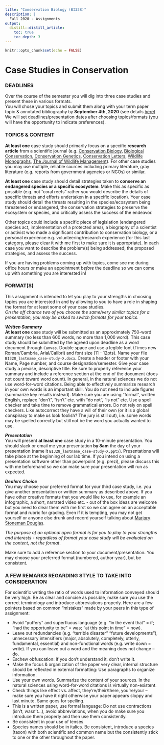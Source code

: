 ```yaml
---
title: "Conservation Biology (BI328)"
description: | 
  Fall 2020 - Assignments
output:
  distill::distill_article:
    toc: true
    toc_depth: 3
---
```


```r

knitr::opts_chunk$set(echo = FALSE)

```

# Case Studies in Conservation

### DEADLINES

Over the course of the semester you will dig into three case studies and present these in various formats.  
You will chose your topics and submit them along with your term paper topic & annotated bibliography by **September 4th, 2020** (see details [here](https://bi328.netlify.app/termpaper.html)). We will set deadlines/presentation dates after choosing topics/formats (you will have the opportunity to indicate preferences).


### TOPICS & CONTENT 

**At least one** case study should primarily focus on a specific **research article** from a scientific journal (e.g. [Conservation Biology](https://conbio.onlinelibrary.wiley.com/journal/15231739), [Biological Conservation](https://www.journals.elsevier.com/biological-conservation), [Conservation Genetics](https://www.springer.com/journal/10592), [Conservation Letters](https://conbio.onlinelibrary.wiley.com/journal/1755263x), [Wildlife Monographs](https://wildlife.onlinelibrary.wiley.com/journal/19385455), [The Journal of Wildlife Management](https://wildlife.onlinelibrary.wiley.com/journal/19372817)). For other case studies you may use multiple, reliable sources including primary literature, gray literature (e.g. reports from government agencies or NGOs) or similar.

**At least one** case study should detail strategies taken to **conserve an endangered species or a specific ecosystem**. Make this as specific as possible (e.g. not "coral reefs" rather you would describe the details of specific threats and efforts undertaken in a specific location). Your case study should detail the threats resulting in the species/ecosystem being threatened or endangered, the conservation strategies to preserve the ecosystem or species, and critically assess the success of the endeavor.

Other topics could include a specific piece of legislation (endangered species act, implementation of a protected area), a biography of a scientist or activist who made a significant contribution to conservation biology, or a personal experience e.g. volunteering/research experience (for this last category, please clear it with me first to make sure it is appropriate). In each case you want to describe the problem(s) being addressed, the proposed strategies, and assess the success.

If you are having problems coming up with topics, come see me during office hours or make an appointment *before* the deadline so we can come up with something you are interested in!


### FORMAT(S)

This assignment is intended to let you play to your strengths in choosing topics you are interested in and by allowing to you to have a role in shaping the format for at least some of your case studies.  
*On the off chance two of you choose the same/very similar topics for a presentation, you may be asked to switch formats for your topics*.

***Written Summary***  
**At least one** case study will be submitted as an approximately 750-word summary (no less than 600 words, no more than 1,000 word). This case study should be submitted by the agreed upon deadline as a word document through `Canvas`. Double space and use a legible font (Times new Roman/Cambria, Arial/Calibri) and font size (11 - 12pts). Name your file `BI328_lastname_case-study-X.docx`. Create a header or footer with your Name, Page number, and course designation/semester. Give your case study a precise, descriptive title. Be sure to properly reference your summary and include a reference section at the end of the document (does not count toward word count). In general, in the natural sciences we do not use word-for-word citations. Being able to effectively summarize research in your own words is an important skill. You do not need to include figures (summarize key results instead). Make sure you are using “formal”, written English, replace “don’t”, “isn’t” etc. with “do not”, “is not” etc. Use a spell checker and take time to remove grammatical errors. Do not rely on spell checkers. Like autocorrect they have a will of their own (or it is a global conspiracy to make us look foolish? The jury is still out), i.e. some words may be spelled correctly but still not be the word you actually wanted to use. 


***Presentation***  
You will present **at least one** case study in a 10-minute presentation. You should slack or email me your presentation **by 8am** the day of your presentation (name it `BI328_lastname_case-study-X.pptx`). Presentations will take place at the beginning of our lab time. If you intend on using a presentation software other than powerpoint (e.g. prezi), please discuss this with me beforehand so we can make sure your presentation will run as expected.


***Dealers Choice***  
You may choose your preferred format for your third case study, i.e. you give another presentation or written summary as described above. If you have other creative formats that you would like to use, for example an infographic, a short, narrated video etc. - out of the box ideas are welcome but you need to clear them with me first so we can agree on an acceptable format and rubric for grading. Even if it is tempting, you may not get yourself or anyone else drunk and record yourself talking about [Marjory Stoneman Douglas](https://www.youtube.com/watch?v=ZbnVdurs15A).

*The purpose of an optional open format is for you to play to your strengths and interests - regardless of format your case study will be evaluated on the content, not the format*.  

Make sure to add a reference section to your document/presentation. You may choose your preferred format (numbered, author-year), but be consistent. 


### A FEW REMARKS REGARDING STYLE TO TAKE INTO CONSIDERATION 
For scientific writing the ratio of words used to information conveyed should be very high. Be as clear and concise as possible, make sure you use the correct terminology and introduce abbreviations properly. Here are a few pointers based on common “mistakes” made by your peers in this type of assignment:

* Avoid “puffery” and superfluous language (e.g. “in the event that” = if; “had the opportunity to be” = was; “at this point in time” = now).  
* Leave out redundancies (e.g. “terrible disaster” “future developments”), unnecessary intensifiers (major, absolutely, completely, utterly, fundamental, essential) and non-functional words (e.g. write down = write). If you can leave out a word and the meaning does not change – do.  
* Eschew obfuscation: If you don’t understand it, don’t write it.  
* Make the focus & organization of the paper very clear, internal structure should be reflected in external formatting: Use paragraphs to organize information.  
* Use your own words. Summarize the content of your sources. In the natural sciences using word-for-word citations is virtually non-existent.  
* Check things like effect vs. affect, they’re/their/there, you’re/your – make sure you have it right otherwise your paper appears sloppy and last minute. Same goes for spelling.  
* This is a written paper, use formal language: Do not use contractions (isn’t, wasn’t…), avoid abbreviations, when you do make sure you introduce them properly and then use them consistently.  
* Be consistent in your use of tenses.  
* Species names should be in italics. Be consistent, introduce a species (taxon) with both scientific and common name but the consistently stick to one or the other throughout the paper.


